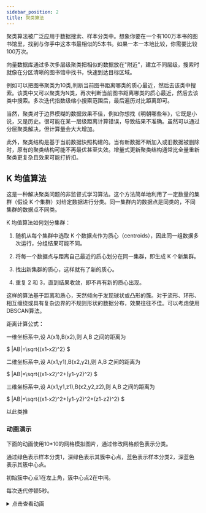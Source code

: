 ```yaml
---
sidebar_position: 2
title: 聚类算法
---
```


聚类算法被广泛应用于数据搜索、样本分类中。想象你要在一个有100万本书的图书馆里，找到与你手中这本书最相似的5本书。如果一本一本地比较，你需要比较100万次。

向量数据库通过多次多层级聚类把相似的数据放在"附近"，建立不同层级，搜索时就像在分区清晰的图书馆中找书，快速到达目标区域。

例如可以把图书聚类为10类,判断当前图书距离哪类的质心最近，然后去该类中搜索。该类中又可以聚类为N类，再次判断当前图书距离哪类的质心最近，然后去该类中搜索。多次迭代指数级缩小搜索范围后，最后遍历对比距离即可。

当然，聚类对于边界模糊的数据效果不佳，例如你想找《明朝哪些年》，它既是小说，又是历史。很可能在某一层级距离计算错误，导致结果不准确。虽然可以通过分层聚类解决，但计算量会大大增加。

此外，聚类结构是基于当前数据快照构建的。当有新数据不断加入或旧数据被删除时，原有的聚类结构可能不再最优甚至失效。增量式更新聚类结构通常比全量重新聚类更复杂且效果可能打折扣。

## K 均值算法

这是一种解决聚类问题的非监督式学习算法。这个方法简单地利用了一定数量的集群（假设 K 个集群）对给定数据进行分类。同一集群内的数据点是同类的，不同集群的数据点不同类。

K 均值算法如何划分集群：

1. 随机从每个集群中选取 K 个数据点作为质心（centroids），因此同一组数据多次运行，分组结果可能不同。

2. 将每一个数据点与距离自己最近的质心划分在同一集群，即生成 K 个新集群。

3. 找出新集群的质心，这样就有了新的质心。

4. 重复 2 和 3，直到结果收敛，即不再有新的质心出现。

这样的算法基于距离和质心，天然倾向于发现球状或凸形的簇。对于流形、环形、相互缠绕或具有复杂边界的不规则形状的数据分布，效果往往不佳。可以考虑使用DBSCAN算法。

距离计算公式：

一维坐标系中,设 A(x1),B(x2),则 A,B 之间的距离为

$
|AB|=\sqrt{(x1-x2)^2}
$

二维坐标系中,设 A(x1,y1),B(x2,y2),则 A,B 之间的距离为

$
|AB|=\sqrt{(x1-x2)^2+(y1-y2)^2}
$

三维坐标系中,设 A(x1,y1,z1),B(x2,y2,z2),则 A,B 之间的距离为

$
|AB|=\sqrt{(x1-x2)^2+(y1-y2)^2+(z1-z2)^2}
$

以此类推

### 动画演示

下面的动画使用10*10的网格模拟图片，通过修改网格颜色表示分类。

通过绿色表示样本分类1，深绿色表示其簇中心点，蓝色表示样本分类2，深蓝色表示其簇中心点。

初始簇中心点1在左上角，簇中心点2在中间。

每次迭代停顿5秒。

<details>
<summary>点击查看动画</summary>
``` jsx live 
function KMeansAnimation() {
  const gridSize = 10;
  
  const [dataPoints, setDataPoints] = React.useState([]);
  const [centroids, setCentroids] = React.useState([
    { x: 0, y: 0 },
    { x: 5, y: 5 }
  ]);
  const [step, setStep] = React.useState(0);
  const [iteration, setIteration] = React.useState(0);
  const [ready, setReady] = React.useState(false);
  
  React.useEffect(() => {
    const generateAllGridPoints = () => {
      const points = [];
      for (let i = 0; i < gridSize; i++) {
        for (let j = 0; j < gridSize; j++) {
          points.push({
            x: i,
            y: j,
            cluster: null
          });
        }
      }
      return points;
    };
    
    setDataPoints(generateAllGridPoints());
    
    // 初始化后等待5秒再开始第一次迭代
    const initialTimer = setTimeout(() => {
      setReady(true);
    }, 5000);
    
    return () => clearTimeout(initialTimer);
  }, []);
  
  const distance = (point1, point2) => {
    return Math.sqrt(Math.pow(point1.x - point2.x, 2) + Math.pow(point1.y - point2.y, 2));
  };
  
  React.useEffect(() => {
    if (dataPoints.length === 0 || !ready) return;
    
    const timer = setTimeout(() => {
      if (step === 0) {
        const newDataPoints = dataPoints.map(point => {
          const dist1 = distance(point, centroids[0]);
          const dist2 = distance(point, centroids[1]);
          return {
            ...point,
            cluster: dist1 <= dist2 ? 0 : 1
          };
        });
        setDataPoints(newDataPoints);
        setStep(1);
      } else if (step === 1) {
        const cluster0Points = dataPoints.filter(p => p.cluster === 0);
        const cluster1Points = dataPoints.filter(p => p.cluster === 1);
        
        if (cluster0Points.length > 0 && cluster1Points.length > 0) {
          const newX0 = Math.round(cluster0Points.reduce((sum, p) => sum + p.x, 0) / cluster0Points.length);
          const newY0 = Math.round(cluster0Points.reduce((sum, p) => sum + p.y, 0) / cluster0Points.length);
          
          const newX1 = Math.round(cluster1Points.reduce((sum, p) => sum + p.x, 0) / cluster1Points.length);
          const newY1 = Math.round(cluster1Points.reduce((sum, p) => sum + p.y, 0) / cluster1Points.length);
          
          setCentroids([
            { x: newX0, y: newY0 },
            { x: newX1, y: newY1 }
          ]);
        }
        
        setStep(0);
        setIteration(prev => prev + 1);
        
        // 每次迭代完成后暂停5秒
        setReady(false);
        setTimeout(() => {
          setReady(true);
        }, 5000);
      }
    }, 1000);
    
    return () => clearTimeout(timer);
  }, [step, dataPoints, centroids, ready]);
  
  const renderGrid = () => {
    const grid = [];
    
    for (let y = 0; y < gridSize; y++) {
      for (let x = 0; x < gridSize; x++) {
        const pointAtPosition = dataPoints.find(p => p.x === x && p.y === y);
        
        const isCentroid0 = centroids[0].x === x && centroids[0].y === y;
        const isCentroid1 = centroids[1].x === x && centroids[1].y === y;
        
        let cellStyle = {
          width: '32px',
          height: '32px',
          border: '1px solid #cbd5e0',
          display: 'flex',
          alignItems: 'center',
          justifyContent: 'center'
        };
        
        if (pointAtPosition) {
          if (pointAtPosition.cluster === 0) {
            cellStyle.backgroundColor = '#9ae6b4';
          } else if (pointAtPosition.cluster === 1) {
            cellStyle.backgroundColor = '#90cdf4';
          }
        }
        
        if (isCentroid0) {
          cellStyle.backgroundColor = '#276749';
        } else if (isCentroid1) {
          cellStyle.backgroundColor = '#2b6cb0';
        }
        
        grid.push(
          <div key={`${x}-${y}`} style={cellStyle}></div>
        );
      }
    }
    
    return grid;
  };
  
  return (
    <div style={{display: 'flex', flexDirection: 'column', alignItems: 'center', padding: '16px'}}>
      <h2 style={{fontSize: '1.25rem', fontWeight: 'bold', marginBottom: '16px'}}>K-Means 聚类算法可视化</h2>
      <div style={{marginBottom: '16px'}}>
        迭代次数: {iteration}
        {!ready && <span style={{marginLeft: '10px', color: '#718096'}}>等待中...</span>}
      </div>
      <div style={{
        display: 'grid',
        gridTemplateColumns: 'repeat(10, 1fr)',
        gap: '4px',
        marginBottom: '16px'
      }}>
        {renderGrid()}
      </div>
      <div style={{marginTop: '16px', display: 'flex', gap: '24px'}}>
        <div style={{display: 'flex', alignItems: 'center'}}>
          <div style={{width: '16px', height: '16px', backgroundColor: '#9ae6b4', marginRight: '8px'}}></div>
          <span>簇1数据点</span>
        </div>
        <div style={{display: 'flex', alignItems: 'center'}}>
          <div style={{width: '16px', height: '16px', backgroundColor: '#276749', marginRight: '8px'}}></div>
          <span>簇1中心点</span>
        </div>
        <div style={{display: 'flex', alignItems: 'center'}}>
          <div style={{width: '16px', height: '16px', backgroundColor: '#90cdf4', marginRight: '8px'}}></div>
          <span>簇2数据点</span>
        </div>
        <div style={{display: 'flex', alignItems: 'center'}}>
          <div style={{width: '16px', height: '16px', backgroundColor: '#2b6cb0', marginRight: '8px'}}></div>
          <span>簇2中心点</span>
        </div>
      </div>
    </div>
  );
}
```
</details>


### 简单示例


<Tabs>
  <TabItem value="numpy" label="numpy">

``` python showLineNumbers
import numpy as np
from sklearn.datasets import load_iris

def kmeans(datas, k=3, max_iter=1000, tolerance=1e-6):
    """
    K-means聚类算法
    
    参数:
    datas: 输入数据，numpy数组
    k: 聚类数量，默认为2
    max_iter: 最大迭代次数，默认为100
    tolerance: 收敛容差，默认为1e-4
    
    返回:
    kernels: 最终的聚类中心
    labels: 每个数据点的类别标签
    """
    # 随机选择K个点作为聚类中心
    kernels = datas[:k].copy().astype(float)
    labels = np.zeros(len(datas), dtype=int)
    
    for iteration in range(max_iter):
        # 保存上一轮的聚类中心用于检查收敛
        old_kernels = kernels.copy()
        
        # 步骤1: 分配每个点到最近的聚类中心
        for i, point in enumerate(datas):
            # 计算到每个聚类中心的欧几里得距离
            distances = np.array([np.sum((kernel - point) ** 2) for kernel in kernels])
            # 找到距离最小的值的下标
            labels[i] = np.argmin(distances)
        
        # 步骤2: 更新聚类中心为该类别所有点的均值
        for j in range(k):
            # 找到属于第j个聚类的所有点
            cluster_points = datas[labels == j]
            if len(cluster_points) > 0:
                # 更新聚类中心为该类别所有点的均值
                kernels[j] = np.mean(cluster_points, axis=0)
        
        # 检查收敛条件：聚类中心变化很小
        if np.all(np.abs(kernels - old_kernels) < tolerance):
            print(f"算法在第{iteration + 1}次迭代后收敛")
            break
    else:
        print(f"达到最大迭代次数{max_iter}")
    
    return kernels, labels

# 主程序
if __name__ == "__main__":
    # 加载iris数据
    iris = load_iris()
    iris_X = iris.data
    iris_y = iris.target

    # 运行自实现的K-means算法
    centers, labels = kmeans(iris_X, k=3)

    # 计算准确度
    '''
    K-means算法产生的类别标签（0,1,2）和真实的iris标签（0,1,2）不一定是对应的。
    算法可能把真实的第0类识别为第1类
    把真实的第1类识别为第2类
    把真实的第2类识别为第0类
    所以需要将K-means算法产生的类别标签（0,1,2）和真实的iris标签（0,1,2）进行对应
    '''
    for i,j in zip(labels,iris_y):
        print(i,j)
    dicts = {0:2,1:1,2:0}

    error = 0
    for i in range(len(iris_y)):
        if iris_y[i] != dicts[labels[i]]:
            error += 1
    accuracy = 1 - error / len(iris_y)
    print(f"准确度: {accuracy:.2f}") # 准确度: 0.89

```
  </TabItem>
  <TabItem value="sklearn" label="sklearn" default>

```python showLineNumbers
# 导入必要的库
import numpy as np
import matplotlib.pyplot as plt
from sklearn.cluster import KMeans
from sklearn.datasets import load_iris
# 加载数据
iris = load_iris()
iris_X = iris.data
iris_y = iris.target

# 创建K均值模型
kmeans = KMeans(n_clusters=3)
# 拟合模型，注意看这是无监督学习，这里只填写了数据集，没有给标签。
kmeans.fit(iris_X)

# 获取簇中心和簇标签
centers = kmeans.cluster_centers_
labels = kmeans.labels_
print(iris_y)
print(labels)

```
  </TabItem>

</Tabs>

### 效果评估

```python showLineNumbers
# 使用列表推导式将0、1、2转换成1、0、2
exchange={0:1,1:0,2:2}
exchange_labels = [exchange[i] if i in exchange else i for i in labels]

right = 0
error = 0
for i in zip(exchange_labels,iris_y):
    if i[0] == i[1]:
        right +=1
    else:
        error +=1

print('正确率：{}%'.format(right/(right+error)*100))
```

### 二维可视化结果

```python showLineNumbers
# 选取第1、2特征值与中心点
plt.scatter(iris_X[:, 0], iris_X[:, 1], c=labels)
plt.scatter(centers[:, 0], centers[:,1], c="red", marker="x")
plt.title("Kmeans")
plt.show()
# 选取第3、4项特征值与中心点
plt.scatter(iris_X[:, 2], iris_X[:,3], c=labels)
plt.scatter(centers[:, 2], centers[:,3], c="red", marker="x")
plt.show()
```

### 寻找最佳 K

怎样确定 K 的最佳值？

如果我们在每个集群中计算集群中所有点到质心的距离平方和，再将不同集群的距离平方和相加，我们就得到了这个集群方案的总平方和。

我们知道，随着集群数量的增加，总平方和会减少。但是如果用总平方和对 K 作图，你会发现在某个 K 值之前总平方和急速减少，但在这个 K 值之后减少的幅度大大降低，这个值就是最佳的集群数。


```python showLineNumbers
from sklearn.model_selection import cross_val_score
from sklearn.neighbors import KNeighborsClassifier
import matplotlib.pyplot as plt
from sklearn.datasets import load_iris

iris = load_iris()
X = iris.data
y = iris.target

k_range = range(1, 31)
k_scores = []
for k in k_range:
    knn = KNeighborsClassifier(n_neighbors=k)
    # loss = -cross_val_score(knn, X, y, cv=10, scoring='mean_squared_error') # for regression
    # 10折交叉验证,对于分类问题，scoring参数默认为accuracy，对于回归问题，默认为r2，或mean_squared_error
    # 原理是将数据分成10份，每次取其中一份作为测试集，其余9份作为训练集，进行10次训练和测试，最后取平均值
    # 是一种常用的验证分类性能好坏的方法
    scores = cross_val_score(knn, X, y, cv=10, scoring='accuracy') # for classification

    # .mean()方法用于计算平均值
    k_scores.append(scores.mean())

plt.plot(k_range, k_scores)
plt.xlabel('Value of K for KNN')
plt.ylabel('Cross-Validated Accuracy')
plt.show()
```

### 练习：颜色量化

#### 描述

图片的颜色数量越多，图片就越难以压缩，图片的大小就越大，因此需要对图片进行颜色量化，减少图片的大小，将图像所需的颜色数量从 96615 减少到 64，同时保持整体外观质量。

图像来源`sklearn.datasets.load_sample_image("china.jpg")`

#### 题解

```python showLineNumbers
import numpy as np
import matplotlib.pyplot as plt
from sklearn.cluster import KMeans
from sklearn.metrics import pairwise_distances_argmin
from sklearn.datasets import load_sample_image
from sklearn.utils import shuffle
from time import time

n_colors = 64

# Load the Summer Palace photo
china = load_sample_image("china.jpg")

# Convert to floats instead of the default 8 bits integer coding. Dividing by
# 255 is important so that plt.imshow behaves works well on float data (need to
# be in the range [0-1])
china = np.array(china, dtype=np.float64) / 255

# Load Image and transform to a 2D numpy array.
w, h, d = original_shape = tuple(china.shape)
assert d == 3
image_array = np.reshape(china, (w * h, d))

print("Fitting model on a small sub-sample of the data")
t0 = time()
image_array_sample = shuffle(image_array, random_state=0)[:1000]
kmeans = KMeans(n_clusters=n_colors, random_state=0).fit(image_array_sample)
print("done in %0.3fs." % (time() - t0))

# Get labels for all points
print("Predicting color indices on the full image (k-means)")
t0 = time()
labels = kmeans.predict(image_array)
print("done in %0.3fs." % (time() - t0))


codebook_random = shuffle(image_array, random_state=0)[:n_colors]
print("Predicting color indices on the full image (random)")
t0 = time()
labels_random = pairwise_distances_argmin(codebook_random,
                                          image_array,
                                          axis=0)
print("done in %0.3fs." % (time() - t0))


def recreate_image(codebook, labels, w, h):
    """Recreate the (compressed) image from the code book & labels"""
    d = codebook.shape[1]
    image = np.zeros((w, h, d))
    label_idx = 0
    for i in range(w):
        for j in range(h):
            image[i][j] = codebook[labels[label_idx]]
            label_idx += 1
    return image

# Display all results, alongside original image
plt.figure(1)
plt.clf()
plt.axis('off')
plt.title('Original image (96,615 colors)')
plt.imshow(china)

plt.figure(2)
plt.clf()
plt.axis('off')
plt.title('Quantized image (64 colors, K-Means)')
plt.imshow(recreate_image(kmeans.cluster_centers_, labels, w, h))

plt.figure(3)
plt.clf()
plt.axis('off')
plt.title('Quantized image (64 colors, Random)')
plt.imshow(recreate_image(codebook_random, labels_random, w, h))

```

## DBSCAN算法

这是一种基于密度的聚类算法，用于解决聚类问题的非监督式学习算法。DBSCAN（Density-Based Spatial Clustering of Applications with Noise）能够自动发现任意形状的簇，并识别噪声点，无需预先指定簇的数量。使用之前确保数据量足够多，否则效果不佳。

DBSCAN算法相比K-means的优势：

- **无需预设簇数量**：算法自动确定簇的数量
- **发现任意形状的簇**：不局限于球形或凸形，能处理复杂形状的数据分布
- **噪声检测能力**：能够识别和标记异常值（噪声点）
- **密度适应性**：基于数据点的密度进行聚类，适合密度不均匀的数据集

在理解DBSCAN算法之前，需要先了解几个重要概念：

**ε-邻域（Epsilon Neighborhood）**：给定点p的ε-邻域是指与p距离不超过ε的所有点的集合，记作N_ε(p)。

**核心点（Core Point）**：如果点p的ε-邻域内至少包含min_samples个点（包括p本身），则p是核心点。

**边界点（Border Point）**：不是核心点，但在某个核心点的ε-邻域内的点。

**噪声点（Noise Point）**：既不是核心点，也不是边界点的点，被标记为异常值。

**密度直达（Directly Density-Reachable）**：如果点q在点p的ε-邻域内，且p是核心点，则称q从p密度直达。注意：密度直达关系是不对称的。

**密度可达（Density-Reachable）**：如果存在一个点链p₁, p₂, ..., pₙ，其中p₁=p, pₙ=q，且对于每个i，pᵢ₊₁都从pᵢ密度直达，则称q从p密度可达。

**密度相连（Density-Connected）**：如果存在一个点o，使得p和q都从o密度可达，则称p和q密度相连。密度相连关系是对称的。

### 算法步骤

DBSCAN算法如何划分集群：

1. **初始化参数**：设定两个关键参数 - eps（邻域半径）和 min_samples（最小样本数）。所有点初始标记为-1（噪声点）。

2. **遍历所有未处理的数据点**：
   - 计算当前点的 eps 邻域内的点数
   - 如果邻域内点数 ≥ min_samples，则该点为**核心点**，进入步骤3
   - 如果邻域内点数 < min_samples，则跳过该点（保持为噪声点状态）

3. **从核心点开始扩展簇**：
   - 为当前核心点创建一个新簇（分配新的簇ID）
   - 将当前核心点标记为该簇的成员
   - 将其所有邻域内的点加入待处理队列，进入步骤4

4. **递归扩展簇**：
   - 遍历待处理队列中的每个点：
     - 如果该点尚未分类（标记为-1），将其加入当前簇
     - 如果该点也是核心点，将其邻域内的所有未处理点加入待处理队列
   - 继续直到队列为空

5. **重复步骤2-4**：直到所有点都被处理完毕

**最终结果**：
- **核心点和边界点**：被分配到对应的簇ID
- **噪声点**：保持-1标记，表示不属于任何簇

**核心思想**：同一个簇中的所有点都是密度相连的，不同簇之间的点不是密度相连的。

### 简单示例
<Tabs>
  <TabItem value="numpy" label="numpy实现">

```python showLineNumbers
from sklearn.datasets import load_iris
from sklearn.preprocessing import StandardScaler
import numpy as np

def dbscan(X, eps=0.5, min_samples=5):
    """
    DBSCAN聚类算法
    """
    n_points = len(X)
    labels = np.full(n_points, -1)  # 所有点初始标记为-1
    cluster_id = 0
    
    def euclidean_distance(p1, p2):
        return np.sqrt(np.sum((p1 - p2) ** 2))
    
    def get_neighbors(point_idx):
        neighbors = []
        for i in range(n_points):
            if euclidean_distance(X[point_idx], X[i]) <= eps:
                neighbors.append(i)
        return neighbors
    
    for i in range(n_points):
        if labels[i] != -1:
            continue
        neighbors = get_neighbors(i)
        if len(neighbors) < min_samples:
            continue
        labels[i] = cluster_id  # 到这里说明是核心点
        seed_set = neighbors.copy()  # 邻域内的点加入待处理队列
        j = 0
        while j < len(seed_set):
            current_point = seed_set[j]
            if labels[current_point] == -1:
                labels[current_point] = cluster_id
                current_neighbors = get_neighbors(current_point)
                if len(current_neighbors) >= min_samples:
                    for neighbor in current_neighbors:
                        if neighbor not in seed_set:
                            seed_set.append(neighbor)
            j += 1
        cluster_id += 1
    
    return labels

# 加载鸢尾花数据集
iris = load_iris()
X, y_true = iris.data, iris.target

# 数据标准化
scaler = StandardScaler()
X_scaled = scaler.fit_transform(X)

# 应用DBSCAN聚类
y_pred = dbscan(X_scaled, eps=0.5, min_samples=5)

```

  </TabItem>
  <TabItem value="sklearn" label="sklearn实现">

```python showLineNumbers
from sklearn.datasets import load_iris
from sklearn.cluster import DBSCAN
from sklearn.preprocessing import StandardScaler

# 加载鸢尾花数据集
iris = load_iris()
X, y_true = iris.data, iris.target

# 数据标准化
scaler = StandardScaler()
X_scaled = scaler.fit_transform(X)

# 创建并训练DBSCAN模型
dbscan = DBSCAN(eps=0.5, min_samples=5)
y_pred = dbscan.fit_predict(X_scaled)

```

  </TabItem>
</Tabs>

